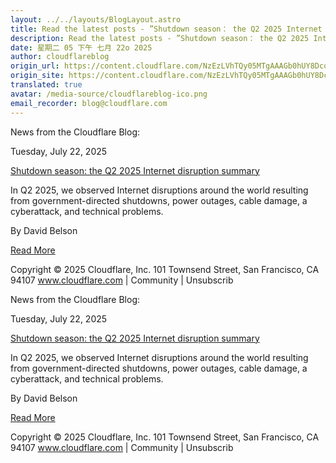 ```yaml
---
layout: ../../layouts/BlogLayout.astro
title: Read the latest posts - ”Shutdown season： the Q2 2025 Internet disruption summary”
description: Read the latest posts - ”Shutdown season： the Q2 2025 Internet disruption summary”
date: 星期二 05 下午 七月 22o 2025
author: cloudflareblog
origin_url: https://content.cloudflare.com/NzEzLVhTQy05MTgAAAGb0hUY8DcowfAPUJi-O8-to6qYygX7a0vKi7MaJCQm6rTzHq73QGA5w4tWSvA0WFzAHaoFRQ4=
origin_site: https://content.cloudflare.com/NzEzLVhTQy05MTgAAAGb0hUY8DcowfAPUJi-O8-to6qYygX7a0vKi7MaJCQm6rTzHq73QGA5w4tWSvA0WFzAHaoFRQ4=
translated: true
avatar: /media-source/cloudflareblog-ico.png
email_recorder: blog@cloudflare.com
---
```



<Reference client:only="react" title="Read the latest posts - ”Shutdown season： the Q2 2025 Internet disruption summary”" url="https://content.cloudflare.com/NzEzLVhTQy05MTgAAAGb0hUY8DcowfAPUJi-O8-to6qYygX7a0vKi7MaJCQm6rTzHq73QGA5w4tWSvA0WFzAHaoFRQ4=" />

<Detail client:only="react">
	News from the Cloudflare Blog:

Tuesday, July 22, 2025

[Shutdown season: the Q2 2025 Internet disruption summary](https://content.cloudflare.com/NzEzLVhTQy05MTgAAAGb0hUY8DcowfAPUJi-O8-to6qYygX7a0vKi7MaJCQm6rTzHq73QGA5w4tWSvA0WFzAHaoFRQ4=)

In Q2 2025, we observed Internet disruptions around the world resulting from government-directed shutdowns, power outages, cable damage, a cyberattack, and technical problems.

By David Belson

[Read More](https://content.cloudflare.com/NzEzLVhTQy05MTgAAAGb0hUY8DcowfAPUJi-O8-to6qYygX7a0vKi7MaJCQm6rTzHq73QGA5w4tWSvA0WFzAHaoFRQ4=)

Copyright © 2025 Cloudflare, Inc. 101 Townsend Street, San Francisco, CA 94107 www.cloudflare.com | Community | Unsubscrib
</Detail>

News from the Cloudflare Blog:

Tuesday, July 22, 2025

[Shutdown season: the Q2 2025 Internet disruption summary](https://content.cloudflare.com/NzEzLVhTQy05MTgAAAGb0hUY8DcowfAPUJi-O8-to6qYygX7a0vKi7MaJCQm6rTzHq73QGA5w4tWSvA0WFzAHaoFRQ4=)

In Q2 2025, we observed Internet disruptions around the world resulting from government-directed shutdowns, power outages, cable damage, a cyberattack, and technical problems.

By David Belson

[Read More](https://content.cloudflare.com/NzEzLVhTQy05MTgAAAGb0hUY8DcowfAPUJi-O8-to6qYygX7a0vKi7MaJCQm6rTzHq73QGA5w4tWSvA0WFzAHaoFRQ4=)

Copyright © 2025 Cloudflare, Inc. 101 Townsend Street, San Francisco, CA 94107 www.cloudflare.com | Community | Unsubscrib


